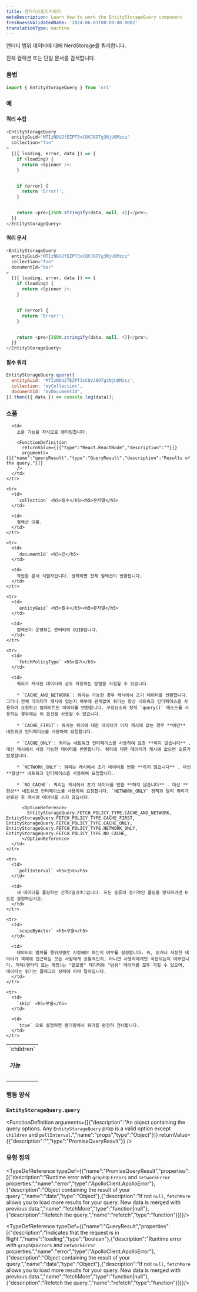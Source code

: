 ```yaml
---
title: 엔터티스토리지쿼리
metaDescription: Learn how to work the EntityStorageQuery component
freshnessValidatedDate: '2024-06-03T00:00:00.000Z'
translationType: machine
---
```


엔터티 범위 데이터에 대해 NerdStorage를 쿼리합니다.

전체 컬렉션 또는 단일 문서를 검색합니다.

### 용법

```js
import { EntityStorageQuery } from 'nr1'
```

### 예

#### 쿼리 수집

```js
<EntityStorageQuery
  entityGuid="MTIzNDU2fEZPT3xCQVJ8OTg3NjU0Mzcz"
  collection="foo"
>
  {({ loading, error, data }) => {
    if (loading) {
      return <Spinner />;
    }


    if (error) {
      return 'Error!';
    }


    return <pre>{JSON.stringify(data, null, 4)}</pre>;
  }}
</EntityStorageQuery>
```

#### 쿼리 문서

```js
<EntityStorageQuery
  entityGuid="MTIzNDU2fEZPT3xCQVJ8OTg3NjU0Mzcz"
  collection="foo"
  documentId="bar"
>
  {({ loading, error, data }) => {
    if (loading) {
      return <Spinner />;
    }


    if (error) {
      return 'Error!';
    }


    return <pre>{JSON.stringify(data, null, 4)}</pre>;
  }}
</EntityStorageQuery>
```

#### 필수 쿼리

```js
EntityStorageQuery.query({
  entityGuid: 'MTIzNDU2fEZPT3xCQVJ8OTg3NjU0Mzcz',
  collection: 'myCollection',
  documentId: 'myDocumentId',
}).then(({ data }) => console.log(data));
```

### 소품

<table>
  <tbody>
    <tr>
      <td>
        `children` <h5>기능</h5>
      </td>

      <td>
        소품 기능을 자식으로 렌더링합니다.

        <FunctionDefinition
          returnValue={[{"type":"React.ReactNode","description":""}]}
          arguments={[{"name":"queryResult","type":"QueryResult","description":"Results of the query."}]}
        />
      </td>
    </tr>

    <tr>
      <td>
        `collection` <h5>필수</h5><h5>문자열</h5>
      </td>

      <td>
        컬렉션 이름.
      </td>
    </tr>

    <tr>
      <td>
        `documentId` <h5>끈</h5>
      </td>

      <td>
        작업할 문서 식별자입니다. 생략하면 전체 컬렉션이 반환됩니다.
      </td>
    </tr>

    <tr>
      <td>
        `entityGuid` <h5>필수</h5><h5>문자열</h5>
      </td>

      <td>
        컬렉션이 운영되는 엔터티의 GUID입니다.
      </td>
    </tr>

    <tr>
      <td>
        `fetchPolicyType` <h5>열거</h5>
      </td>

      <td>
        쿼리가 캐시된 데이터와 상호 작용하는 방법을 지정할 수 있습니다.

        * `CACHE_AND_NETWORK`: 쿼리는 가능한 경우 캐시에서 초기 데이터를 반환합니다. 그러나 전체 데이터가 캐시에 있는지 여부에 관계없이 쿼리는 항상 네트워크 인터페이스를 사용하여 요청하고 업데이트된 데이터를 반환합니다. 구성요소의 정적 `query()` 메소드를 사용하는 경우에는 이 옵션을 사용할 수 없습니다.

        * `CACHE_FIRST`: 쿼리는 쿼리에 대한 데이터가 아직 캐시에 없는 경우 **에만** 네트워크 인터페이스를 사용하여 요청합니다.

        * `CACHE_ONLY`: 쿼리는 네트워크 인터페이스를 사용하여 요청 **하지 않습니다** . 대신 캐시에서 사용 가능한 데이터를 반환합니다. 쿼리에 대한 데이터가 캐시에 없으면 오류가 발생합니다.

        * `NETWORK_ONLY`: 쿼리는 캐시에서 초기 데이터를 반환 **하지 않습니다** . 대신 **항상** 네트워크 인터페이스를 사용하여 요청합니다.

        * `NO_CACHE`: 쿼리는 캐시에서 초기 데이터를 반환 **하지 않습니다** . 대신 **항상** 네트워크 인터페이스를 사용하여 요청합니다. `NETWORK_ONLY` 정책과 달리 쿼리가 완료된 후 캐시에 데이터를 쓰지 않습니다.

          <OptionReference>
            EntityStorageQuery.FETCH_POLICY_TYPE.CACHE_AND_NETWORK, EntityStorageQuery.FETCH_POLICY_TYPE.CACHE_FIRST, EntityStorageQuery.FETCH_POLICY_TYPE.CACHE_ONLY, EntityStorageQuery.FETCH_POLICY_TYPE.NETWORK_ONLY, EntityStorageQuery.FETCH_POLICY_TYPE.NO_CACHE,
          </OptionReference>
      </td>
    </tr>

    <tr>
      <td>
        `pollInterval` <h5>숫자</h5>
      </td>

      <td>
        새 데이터를 폴링하는 간격(밀리초)입니다. 모든 종류의 정기적인 폴링을 방지하려면 0으로 설정하십시오.
      </td>
    </tr>

    <tr>
      <td>
        `scopeByActor` <h5>부울</h5>
      </td>

      <td>
        데이터의 범위를 행위자별로 지정해야 하는지 여부를 설정합니다. 즉, 읽거나 저장한 데이터가 객체에 접근하는 모든 사람에게 공통적인지, 아니면 사용자에게만 국한되는지 여부입니다. 객체(엔터티 또는 계정)는 "글로벌" 데이터와 "범위" 데이터를 모두 가질 수 있으며, 데이터는 읽기는 플래그의 상태에 따라 달라집니다.
      </td>
    </tr>

    <tr>
      <td>
        `skip` <h5>부울</h5>
      </td>

      <td>
        `true` 으로 설정하면 렌더링에서 쿼리를 완전히 건너뜁니다.
      </td>
    </tr>
  </tbody>
</table>

### 행동 양식

### `EntityStorageQuery.query`

<FunctionDefinition
  arguments={[{"description":"An object containing the query options. Any `EntityStorageQuery` prop is a valid option except `children` and `pollInterval`.","name":"props","type":"Object"}]}
  returnValue={{"description":"","type":"PromiseQueryResult"}}
/>

### 유형 정의

<TypeDefReference typeDef={{"name":"PromiseQueryResult","properties":[{"description":"Runtime error with `graphQLErrors` and `networkError` properties.","name":"error","type":"ApolloClient.ApolloError"},{"description":"Object containing the result of your query.","name":"data","type":"Object"},{"description":"If not `null`, `fetchMore` allows you to load more results for your query. New data is merged with previous data.","name":"fetchMore","type":"function|null"},{"description":"Refetch the query.","name":"refetch","type":"function"}]}}/>

<TypeDefReference typeDef={{"name":"QueryResult","properties":[{"description":"Indicates that the request is in flight.","name":"loading","type":"boolean"},{"description":"Runtime error with `graphQLErrors` and `networkError` properties.","name":"error","type":"ApolloClient.ApolloError"},{"description":"Object containing the result of your query.","name":"data","type":"Object"},{"description":"If not `null`, `fetchMore` allows you to load more results for your query. New data is merged with previous data.","name":"fetchMore","type":"function|null"},{"description":"Refetch the query.","name":"refetch","type":"function"}]}}/>